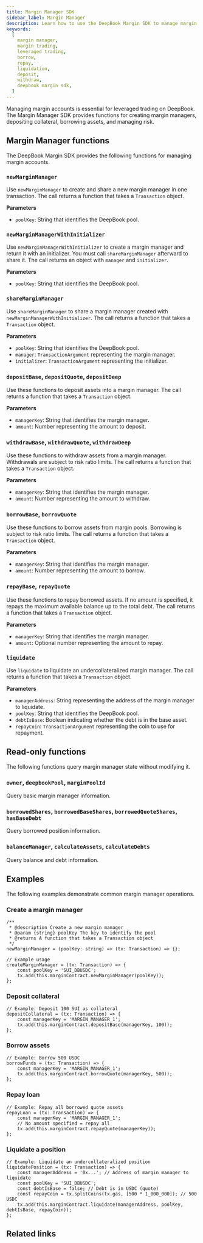 ```yaml
---
title: Margin Manager SDK
sidebar_label: Margin Manager
description: Learn how to use the DeepBook Margin SDK to manage margin accounts and leveraged positions.
keywords:
  [
    margin manager,
    margin trading,
    leveraged trading,
    borrow,
    repay,
    liquidation,
    deposit,
    withdraw,
    deepbook margin sdk,
  ]
---
```


Managing margin accounts is essential for leveraged trading on DeepBook. The Margin Manager SDK provides functions for creating margin managers, depositing collateral, borrowing assets, and managing risk.

## Margin Manager functions

The DeepBook Margin SDK provides the following functions for managing margin accounts.

### `newMarginManager`

Use `newMarginManager` to create and share a new margin manager in one transaction. The call returns a function that takes a `Transaction` object.

**Parameters**

- `poolKey`: String that identifies the DeepBook pool.

<ImportContent source="packages/deepbook-v3/src/transactions/marginManager.ts" mode="code" org="MystenLabs" repo="ts-sdks" fun="newMarginManager" signatureOnly />

### `newMarginManagerWithInitializer`

Use `newMarginManagerWithInitializer` to create a margin manager and return it with an initializer. You must call `shareMarginManager` afterward to share it. The call returns an object with `manager` and `initializer`.

**Parameters**

- `poolKey`: String that identifies the DeepBook pool.

<ImportContent source="packages/deepbook-v3/src/transactions/marginManager.ts" mode="code" org="MystenLabs" repo="ts-sdks" fun="newMarginManagerWithInitializer" signatureOnly />

### `shareMarginManager`

Use `shareMarginManager` to share a margin manager created with `newMarginManagerWithInitializer`. The call returns a function that takes a `Transaction` object.

**Parameters**

- `poolKey`: String that identifies the DeepBook pool.
- `manager`: `TransactionArgument` representing the margin manager.
- `initializer`: `TransactionArgument` representing the initializer.

<ImportContent source="packages/deepbook-v3/src/transactions/marginManager.ts" mode="code" org="MystenLabs" repo="ts-sdks" fun="shareMarginManager" signatureOnly />

### `depositBase`, `depositQuote`, `depositDeep`

Use these functions to deposit assets into a margin manager. The call returns a function that takes a `Transaction` object.

**Parameters**

- `managerKey`: String that identifies the margin manager.
- `amount`: Number representing the amount to deposit.

<ImportContent source="packages/deepbook-v3/src/transactions/marginManager.ts" mode="code" org="MystenLabs" repo="ts-sdks" fun="depositBase,depositQuote,depositDeep" signatureOnly />

### `withdrawBase`, `withdrawQuote`, `withdrawDeep`

Use these functions to withdraw assets from a margin manager. Withdrawals are subject to risk ratio limits. The call returns a function that takes a `Transaction` object.

**Parameters**

- `managerKey`: String that identifies the margin manager.
- `amount`: Number representing the amount to withdraw.

<ImportContent source="packages/deepbook-v3/src/transactions/marginManager.ts" mode="code" org="MystenLabs" repo="ts-sdks" fun="withdrawBase,withdrawQuote,withdrawDeep" signatureOnly />

### `borrowBase`, `borrowQuote`

Use these functions to borrow assets from margin pools. Borrowing is subject to risk ratio limits. The call returns a function that takes a `Transaction` object.

**Parameters**

- `managerKey`: String that identifies the margin manager.
- `amount`: Number representing the amount to borrow.

<ImportContent source="packages/deepbook-v3/src/transactions/marginManager.ts" mode="code" org="MystenLabs" repo="ts-sdks" fun="borrowBase,borrowBase" signatureOnly />

### `repayBase`, `repayQuote`

Use these functions to repay borrowed assets. If no amount is specified, it repays the maximum available balance up to the total debt. The call returns a function that takes a `Transaction` object.

**Parameters**

- `managerKey`: String that identifies the margin manager.
- `amount`: Optional number representing the amount to repay.

<ImportContent source="packages/deepbook-v3/src/transactions/marginManager.ts" mode="code" org="MystenLabs" repo="ts-sdks" fun="repayBase,repayQuote" signatureOnly />

### `liquidate`

Use `liquidate` to liquidate an undercollateralized margin manager. The call returns a function that takes a `Transaction` object.

**Parameters**

- `managerAddress`: String representing the address of the margin manager to liquidate.
- `poolKey`: String that identifies the DeepBook pool.
- `debtIsBase`: Boolean indicating whether the debt is in the base asset.
- `repayCoin`: `TransactionArgument` representing the coin to use for repayment.

<ImportContent source="packages/deepbook-v3/src/transactions/marginManager.ts" mode="code" org="MystenLabs" repo="ts-sdks" fun="liquidate" signatureOnly />

## Read-only functions

The following functions query margin manager state without modifying it.

### `owner`, `deepbookPool`, `marginPoolId`

Query basic margin manager information.

<ImportContent source="packages/deepbook-v3/src/transactions/marginManager.ts" mode="code" org="MystenLabs" repo="ts-sdks" fun="ownerByPoolKey,deepbookPool,marginPoolId" signatureOnly />

### `borrowedShares`, `borrowedBaseShares`, `borrowedQuoteShares`, `hasBaseDebt`

Query borrowed position information.

<ImportContent source="packages/deepbook-v3/src/transactions/marginManager.ts" mode="code" org="MystenLabs" repo="ts-sdks" fun="borrowedShares,borrowedBaseShares,borrowedQuoteShares,hasBaseDebt" signatureOnly />

### `balanceManager`, `calculateAssets`, `calculateDebts`

Query balance and debt information.

<ImportContent source="packages/deepbook-v3/src/transactions/marginManager.ts" mode="code" org="MystenLabs" repo="ts-sdks" fun="balanceManager,calculateAssets,calculateDebts" signatureOnly />

## Examples

The following examples demonstrate common margin manager operations.

### Create a margin manager

```tsx
/**
 * @description Create a new margin manager
 * @param {string} poolKey The key to identify the pool
 * @returns A function that takes a Transaction object
 */
newMarginManager = (poolKey: string) => (tx: Transaction) => {};

// Example usage
createMarginManager = (tx: Transaction) => {
	const poolKey = 'SUI_DBUSDC';
	tx.add(this.marginContract.newMarginManager(poolKey));
};
```

### Deposit collateral

```tsx
// Example: Deposit 100 SUI as collateral
depositCollateral = (tx: Transaction) => {
	const managerKey = 'MARGIN_MANAGER_1';
	tx.add(this.marginContract.depositBase(managerKey, 100));
};
```

### Borrow assets

```tsx
// Example: Borrow 500 USDC
borrowFunds = (tx: Transaction) => {
	const managerKey = 'MARGIN_MANAGER_1';
	tx.add(this.marginContract.borrowQuote(managerKey, 500));
};
```

### Repay loan

```tsx
// Example: Repay all borrowed quote assets
repayLoan = (tx: Transaction) => {
	const managerKey = 'MARGIN_MANAGER_1';
	// No amount specified = repay all
	tx.add(this.marginContract.repayQuote(managerKey));
};
```

### Liquidate a position

```tsx
// Example: Liquidate an undercollateralized position
liquidatePosition = (tx: Transaction) => {
	const managerAddress = '0x...'; // Address of margin manager to liquidate
	const poolKey = 'SUI_DBUSDC';
	const debtIsBase = false; // Debt is in USDC (quote)
	const repayCoin = tx.splitCoins(tx.gas, [500 * 1_000_000]); // 500 USDC
	tx.add(this.marginContract.liquidate(managerAddress, poolKey, debtIsBase, repayCoin));
};
```

## Related links

<RelatedLink
	href="https://github.com/MystenLabs/deepbookv3/tree/main/packages/deepbook_margin"
	label="DeepBook Margin package"
	desc="The DeepBook Margin package on GitHub."
/>
<RelatedLink
	href="https://www.npmjs.com/package/@mysten/deepbook-v3"
	label="DeepBookV3 SDK node package"
	desc="The DeepBookV3 SDK node package on NPM."
/>
